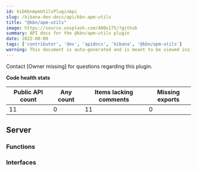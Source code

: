 ```yaml
---
id: kibKbnApmUtilsPluginApi
slug: /kibana-dev-docs/api/kbn-apm-utils
title: "@kbn/apm-utils"
image: https://source.unsplash.com/400x175/?github
summary: API docs for the @kbn/apm-utils plugin
date: 2022-08-08
tags: ['contributor', 'dev', 'apidocs', 'kibana', '@kbn/apm-utils']
warning: This document is auto-generated and is meant to be viewed inside our experimental, new docs system. Reach out in #docs-engineering for more info.
---
```




Contact [Owner missing] for questions regarding this plugin.

**Code health stats**

| Public API count  | Any count | Items lacking comments | Missing exports |
|-------------------|-----------|------------------------|-----------------|
| 11 | 0 | 11 | 0 |

## Server

### Functions
<DocDefinitionList data={kbnApmUtilsObj.server.functions}/>

### Interfaces
<DocDefinitionList data={kbnApmUtilsObj.server.interfaces}/>

